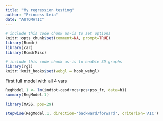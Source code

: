 ```yaml
---
title: "My regression testing"
author: "Princess Leia"
date: "AUTOMATIC"
---
```




```r
# include this code chunk as-is to set options
knitr::opts_chunk$set(comment=NA, prompt=TRUE)
library(Rcmdr)
library(car)
library(RcmdrMisc)
```


```r
# include this code chunk as-is to enable 3D graphs
library(rgl)
knitr::knit_hooks$set(webgl = hook_webgl)
```

First full model with all 4 vars

```r
RegModel.1 <- lm(indtot~cesd+mcs+pcs+pss_fr, data=h1)
summary(RegModel.1)
```

```r
library(MASS, pos=29)
```


```r
stepwise(RegModel.1, direction='backward/forward', criterion='AIC')
```

